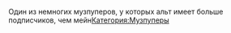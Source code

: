 {{Инфобокс_для_пуперов|title2 = Nagadoff|другие_ники = alter[naga]tive, The N, n1, n2|image3 = Photo-1522249708.jpg|сферы_творчества = RYTPMV|год_начала = 2012 (?)|дата_рождения = 17 ноября|ссылки = https://youtube.com/Nagadoff
https://youtube.com/NagadoffAlt}}Один из немногих музпуперов, у которых альт имеет больше подписчиков, чем мейн[[Категория:Музпуперы]]